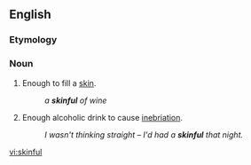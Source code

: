 ==English==

===Etymology===
{{suffix|skin|ful|lang=en}}

===Noun===
{{en-noun|pl2=skinsful}}

# Enough to fill a [[skin]].
#: ''a '''skinful''' of wine''
# {{colloquial}} Enough alcoholic drink to cause [[inebriation]].
#: ''I wasn't thinking straight &ndash; I'd had a '''skinful''' that night.''

[[vi:skinful]]